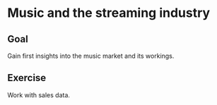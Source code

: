 # Music and the streaming industry

::: {.callout-note}
# Goal
Gain first insights into the music market and its workings.
:::

::: {.callout-tip}
# Exercise
Work with sales data. 
:::

